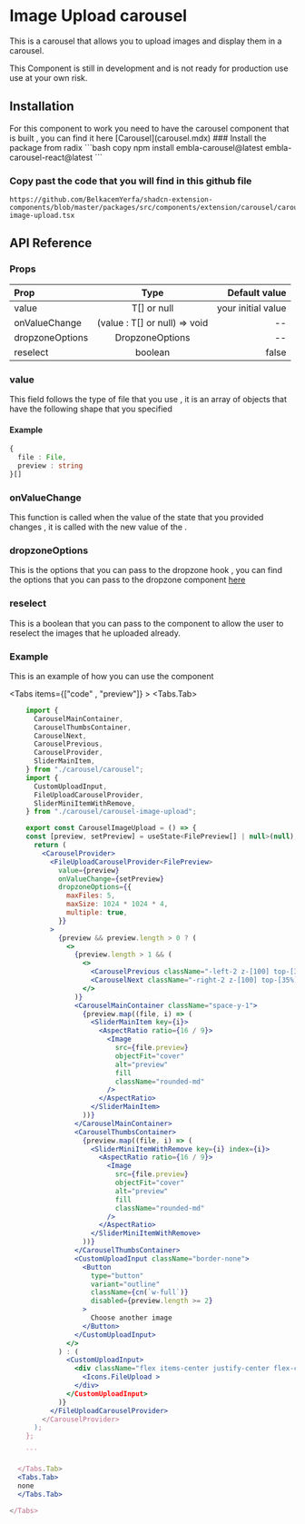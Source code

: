 
# Image Upload carousel

This is a carousel that allows you to upload images and display them in a carousel.

<Callout type="warning" emoji="⚠️">
  This Component is still in development and is not ready for production use use
  at your own risk.
</Callout>

## Installation

<Callout type="warning">
  For this component to work you need to have the carousel component that is
  built , you can find it here [Carousel](carousel.mdx)
</Callout>

<Steps>
  ### Install the package from radix
  ```bash copy
    npm install embla-carousel@latest embla-carousel-react@latest
  ```
  
  ### Copy past the code that you will find in this github file
  ```link copy
  https://github.com/BelkacemYerfa/shadcn-extension-components/blob/master/packages/src/components/extension/carousel/carousel-image-upload.tsx
  ```

</Steps>

## API Reference

### Props

| Prop            |             Type              |      Default value |
| :-------------- | :---------------------------: | -----------------: |
| value           |          T[] or null          | your initial value |
| onValueChange   | (value : T[] or null) => void |                 -- |
| dropzoneOptions |        DropzoneOptions        |                 -- |
| reselect        |            boolean            |              false |

### value

This field follows the type of file that you use , it is an array of objects that have the following shape that you specified

#### Example

```typescript copy
{
  file : File,
  preview : string
}[]
```

### onValueChange

This function is called when the value of the state that you provided changes , it is called with the new value of the .

### dropzoneOptions

This is the options that you can pass to the dropzone hook , you can find the options that you can pass to the dropzone component [here](https://react-dropzone.js.org/)

### reselect

This is a boolean that you can pass to the component to allow the user to reselect the images that he uploaded already.

### Example

This is an example of how you can use the component

<Tabs items={["code" , "preview"]} >
  <Tabs.Tab>
  
```jsx 
    import {
      CarouselMainContainer,
      CarouselThumbsContainer,
      CarouselNext,
      CarouselPrevious,
      CarouselProvider,
      SliderMainItem,
    } from "./carousel/carousel";
    import {
      CustomUploadInput,
      FileUploadCarouselProvider,
      SliderMiniItemWithRemove,
    } from "./carousel/carousel-image-upload";

    export const CarouselImageUpload = () => {
    const [preview, setPreview] = useState<FilePreview[] | null>(null);
      return (
        <CarouselProvider>
          <FileUploadCarouselProvider<FilePreview>
            value={preview}
            onValueChange={setPreview}
            dropzoneOptions={{
              maxFiles: 5,
              maxSize: 1024 * 1024 * 4,
              multiple: true,
            }}
          >
            {preview && preview.length > 0 ? (
              <>
                {preview.length > 1 && (
                  <>
                    <CarouselPrevious className="-left-2 z-[100] top-[35%] -translate-y-1/2 h-6 w-6" />
                    <CarouselNext className="-right-2 z-[100] top-[35%] -translate-y-1/2 h-6 w-6" />
                  </>
                )}
                <CarouselMainContainer className="space-y-1">
                  {preview.map((file, i) => (
                    <SliderMainItem key={i}>
                      <AspectRatio ratio={16 / 9}>
                        <Image
                          src={file.preview}
                          objectFit="cover"
                          alt="preview"
                          fill
                          className="rounded-md"
                        />
                      </AspectRatio>
                    </SliderMainItem>
                  ))}
                </CarouselMainContainer>
                <CarouselThumbsContainer>
                  {preview.map((file, i) => (
                    <SliderMiniItemWithRemove key={i} index={i}>
                      <AspectRatio ratio={16 / 9}>
                        <Image
                          src={file.preview}
                          objectFit="cover"
                          alt="preview"
                          fill
                          className="rounded-md"
                        />
                      </AspectRatio>
                    </SliderMiniItemWithRemove>
                  ))}
                </CarouselThumbsContainer>
                <CustomUploadInput className="border-none">
                  <Button
                    type="button"
                    variant="outline"
                    className={cn(`w-full`)}
                    disabled={preview.length >= 2}
                  >
                    Choose another image
                  </Button>
                </CustomUploadInput>
              </>
            ) : (
              <CustomUploadInput>
                <div className="flex items-center justify-center flex-col pt-5 pb-6">
                  <Icons.FileUpload >
                </div>
              </CustomUploadInput>
            )}
          </FileUploadCarouselProvider>
        </CarouselProvider>
      );
    };

    ```

  </Tabs.Tab>
  <Tabs.Tab>
  none
  </Tabs.Tab>

</Tabs>
